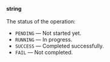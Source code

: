 **string**<br/><br/>  The status of the operation:

- `PENDING` — Not started yet.
- `RUNNING` — In progress.
- `SUCCESS` — Completed successfully.
- `FAIL` — Not completed.
